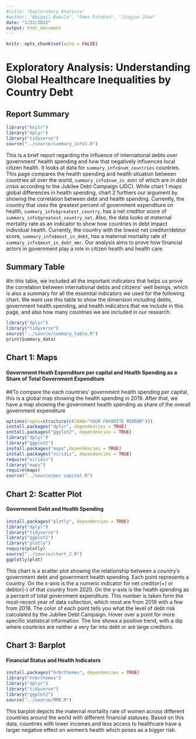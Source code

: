 ```yaml
---
#title: "Exploratory Analysis"
#author: "Abigail Babila", "Emma Esteban", "Jingjun Zhao"
date: "1/22/2022"
output: html_document
---
```


```r
knitr::opts_chunk$set(echo = FALSE)
```
# Exploratory Analysis: Understanding Global Healthcare Inequalities by Country Debt

## Report Summary
```r
library("knitr")
library("dplyr")
library("tidyverse")
source("../source/summary_info1.R")
```
This is a brief report regarding the influence of international debts over government' health spending and how that negatively influences local citizen health. It looks at data for `summary_info$num_countries` countries. This page compares the health spending and health situation between countries all over the world, `summary_info$num_in_debt` of which are _in debt crisis_ according to the Jubilee Debt Campaign (JDC). While chart 1 maps global differences in health spending, chart 2 furthers our argument by showing the correlation between debt and health spending. Currently, the country that uses the greatest percent of government expenditure on health, `summary_info$greatest_country`, has a net creditor score of `summary_info$greatest_country_net`. Also, the data looks at maternal mortality rate as an indicator to show how countries in debt impact individual health. Currently, the country with the lowest net creditor/debtor score, `summary_info$most_in_debt`, has a maternal mortality rate of `summary_info$most_in_debt_mmr`. Our analysis aims to prove how financial actors in government play a role in citizen health and health care.

## Summary Table
#In this table, we included all the important indicators that helps us prove the correlation between international debts and citizens' well beings, which is also a summary for all the essential indicators we used for the following chart. We want use this table to show the dimension including debts, government health spending, and health indicators that we include in this page, and also how many countries we are included in our research.
```r
library("dplyr")
library("tidyverse")
source("../source/summary_table.R")
print(Summary_data)
```

## Chart 1: Maps

#### Government Heath Expenditure per capital and Health Spending as a Share of Total Government Expenditure
##To compare the each countries' government health spending per capital, this is a global map showing the health spending in 2019. After that, we have a map showing the government health spending as share of the overall government expenditure
```r
options(repos=structure(c(CRAN="YOUR FAVORITE MIRROR")))
install.packages("dplyr", dependencies = TRUE)
install.packages("ggplot2", dependencies = TRUE)
library("dplyr")
library("ggplot2")
install.packages("maps",dependencies = TRUE)
install.packages("viridis", dependencies = TRUE)
require("viridis")
library("maps")
require(maps)
source("../source/per capital.R")
```



## Chart 2: Scatter Plot

#### Government Debt and Health Spending
```r
install.packages("plotly", dependencies = TRUE)
library("dplyr")
library("tidyverse")
library("ggplot2")
library("plotly")
require(plotly)
source("../source/chart_2.R")
ggplotly(plot)
```
This chart is a scatter plot showing the relationship between a country's government debt and government health spending. Each point represents a country. On the x-axis is the a numeric indicator for net creditor(+) or debtor(-) of that country from 2020. On the y-axis is the health spending as a percent of total government expenditure. This number is taken form the most-recent year of data collection, which most are from 2019 with a few from 2018. The color of each point tells you what the level of debt risk calculated by the Jubilee Debt Campaign. Hover over a point for more specific statistical information. The line shows a positive trend, with a dip where countries are neither a very far into debt or are large creditors.

## Chart 3: Barplot
#### Financial Status and Health Indicators
```r
install.packages("hrbrthemes", dependencies = TRUE)
library("hrbrthemes")
library("dplyr")
library("tidyverse")
library("ggplot2")
source("../source/MMR.R")

```
This barplot depicts the maternal mortality rate of women across different countries around the world with different financial statuses. Based on this data, countries with lower incomes and less access to healthcare have a larger negative effect on women’s health which poses as a bigger risk.

